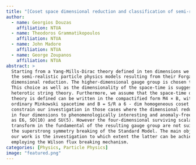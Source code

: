 ```yaml
---
title: "[Coset space dimensional reduction and classification of semi-realistic particle physics models](https://onlinelibrary.wiley.com/doi/abs/10.1002/prop.200710515)"
author:
  - name: Georgios Douzas
    affiliation: NTUA
  - name: Theodoros Grammatikopoulos
    affiliation: NTUA
  - name: John Madore
    affiliation: NTUA
  - name: George Zoupanos
    affiliation: NTUA
abstract: >
  Starting from a Yang-Mills-Dirac theory defined in ten dimensions we classify
  the semi-realistic particle physics models resulting from their Forgacs-Manton
  dimensional reduction. The higher-dimensional gauge group is chosen to be E8.
  This choice as well as the dimensionality of the space-time is suggested by the
  heterotic string theory. Furthermore, we assume that the space-time on which the
  theory is defined can be written in the compactified form M4 × B, with M4 the
  ordinary Minkowski spacetime and B = S/R a 6 - dim homogeneous coset space. We
  constrain our investigation in those cases where the dimensional reduction leads
  in four dimensions to phenomenologically interesting and anomaly-free GUTs such
  as E6, SO(10) and SU(5). However the four-dimensional surviving scalars
  transform in the fundamental of the resulting gauge group are not suitable for
  the superstrong symmetry breaking of the Standard Model. The main objective of
  our work is the investigation to which extent the latter can be achieved by
  employing the Wilson flux breaking mechanism.
categories: [Physics, Particle Physics]
image: "featured.png"
---
```

